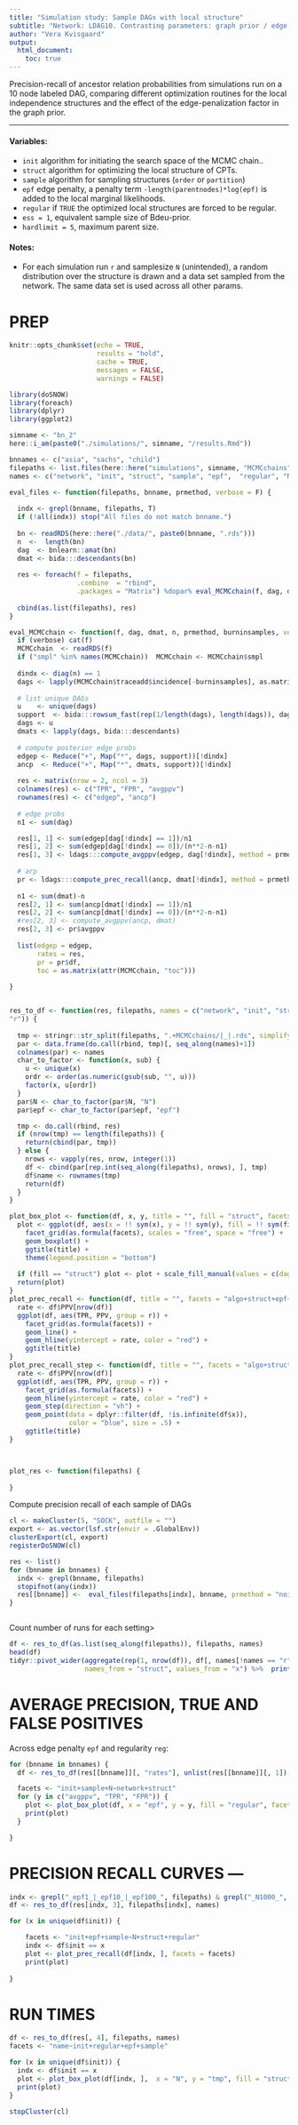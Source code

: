 ```yaml
---
title: "Simulation study: Sample DAGs with local structure"
subtitle: "Network: LDAG10. Contrasting parameters: graph prior / edge penalty and regularization"
author: "Vera Kvisgaard"
output: 
  html_document: 
    toc: true
---
```


Precision-recall of ancestor relation probabilities from simulations run on a 10 node labeled DAG, comparing different optimization routines for the local independence structures and the effect of the edge-penalization factor in the graph prior. 

***

#### Variables:

- `init` algorithm for initiating the search space of the MCMC chain..
- `struct` algorithm for optimizing the local structure of CPTs. 
- `sample` algorithm for sampling structures (`order` or `partition`)
- `epf` edge penalty, a penalty term `-length(parentnodes)*log(epf)` is added to the local marginal likelihoods.
- `regular` if `TRUE` the optimized local structures are forced to be regular. 
- `ess = 1`, equivalent sample size of Bdeu-prior.
- `hardlimit = 5`, maximum parent size.


#### Notes: 
- For each simulation run `r` and samplesize `N` (unintended), a random distribution over the structure is drawn and a data set sampled from the network. The same data set is used across all other params. 

# PREP


```r
knitr::opts_chunk$set(echo = TRUE, 
                      results = "hold",
                      cache = TRUE,
                      messages = FALSE,
                      warnings = FALSE)
```

```r
library(doSNOW)
library(foreach)
library(dplyr)
library(ggplot2)

simname <- "bn_2"
here::i_am(paste0("./simulations/", simname, "/results.Rmd"))

bnnames <- c("asia", "sachs", "child")
filepaths <- list.files(here::here("simulations", simname, "MCMCchains"), full.names = T)
names <- c("network", "init", "struct", "sample", "epf",  "regular", "N", "r")

```


```r

eval_files <- function(filepaths, bnname, prmethod, verbose = F) {
  
  indx <- grepl(bnname, filepaths, T)
  if (!all(indx)) stop("All files do not match bnname.")
  
  bn <- readRDS(here::here("./data/", paste0(bnname, ".rds")))
  n  <-  length(bn)
  dag  <- bnlearn::amat(bn)
  dmat <- bida:::descendants(bn)
  
  res <- foreach(f = filepaths, 
                 .combine  = "rbind",
                 .packages = "Matrix") %dopar% eval_MCMCchain(f, dag, dmat, n, prmethod, seq_len(200), verbose = verbose)
  
  cbind(as.list(filepaths), res)
}

eval_MCMCchain <- function(f, dag, dmat, n, prmethod, burninsamples, verbose = T) {
  if (verbose) cat(f)
  MCMCchain  <- readRDS(f)
  if ("smpl" %in% names(MCMCchain))  MCMCchain <- MCMCchain$smpl
 
  dindx <- diag(n) == 1
  dags <- lapply(MCMCchain$traceadd$incidence[-burninsamples], as.matrix)
  
  # list unique DAGs
  u    <- unique(dags)
  support  <- bida:::rowsum_fast(rep(1/length(dags), length(dags)), dags, u)
  dags <- u 
  dmats <- lapply(dags, bida:::descendants)
  
  # compute posterior edge probs
  edgep <- Reduce("+", Map("*", dags, support))[!dindx]
  ancp  <- Reduce("+", Map("*", dmats, support))[!dindx]
  
  res <- matrix(nrow = 2, ncol = 3)
  colnames(res) <- c("TPR", "FPR", "avgppv")
  rownames(res) <- c("edgep", "ancp")
  
  # edge probs
  n1 <- sum(dag)

  res[1, 1] <- sum(edgep[dag[!dindx] == 1])/n1
  res[1, 2] <- sum(edgep[dag[!dindx] == 0])/(n**2-n-n1)
  res[1, 3] <- ldags:::compute_avgppv(edgep, dag[!dindx], method = prmethod)
  
  # arp
  pr <- ldags:::compute_prec_recall(ancp, dmat[!dindx], method = prmethod)
  
  n1 <- sum(dmat)-n
  res[2, 1] <- sum(ancp[dmat[!dindx] == 1])/n1
  res[2, 2] <- sum(ancp[dmat[!dindx] == 0])/(n**2-n-n1)
  #res[2, 3] <- compute_avgppv(ancp, dmat)
  res[2, 3] <- pr$avgppv 
  
  list(edgep = edgep, 
       rates = res, 
       pr = pr$df,
       toc = as.matrix(attr(MCMCchain, "toc")))
  
}


res_to_df <- function(res, filepaths, names = c("network", "init", "struct", "sample", "epf", "regular", "N", 
"r")) {
  
  tmp <- stringr::str_split(filepaths, ".+MCMCchains/|_|.rds", simplify = F)
  par <- data.frame(do.call(rbind, tmp)[, seq_along(names)+1])
  colnames(par) <- names
  char_to_factor <- function(x, sub) {
    u <- unique(x)
    ordr <- order(as.numeric(gsub(sub, "", u)))
    factor(x, u[ordr])
  }
  par$N <- char_to_factor(par$N, "N")
  par$epf <- char_to_factor(par$epf, "epf")

  tmp <- do.call(rbind, res)
  if (nrow(tmp) == length(filepaths)) {
    return(cbind(par, tmp))
  } else {
    nrows <- vapply(res, nrow, integer(1))
    df <- cbind(par[rep.int(seq_along(filepaths), nrows), ], tmp)
    df$name <- rownames(tmp)
    return(df)
  }
}

```

```r
plot_box_plot <- function(df, x, y, title = "", fill = "struct", facets = "algo+name~network+epf") {
  plot <- ggplot(df, aes(x = !! sym(x), y = !! sym(y), fill = !! sym(fill))) +
    facet_grid(as.formula(facets), scales = "free", space = "free") +
    geom_boxplot() +
    ggtitle(title) +
    theme(legend.position = "bottom")
  
  if (fill == "struct") plot <- plot + scale_fill_manual(values = c(dag = "green", ldag = "red", tree = "blue"))
  return(plot)
}
plot_prec_recall <- function(df, title = "", facets = "algo+struct+epf~network+N") {
  rate <- df$PPV[nrow(df)]
  ggplot(df, aes(TPR, PPV, group = r)) +
    facet_grid(as.formula(facets)) +
    geom_line() +
    geom_hline(yintercept = rate, color = "red") +
    ggtitle(title)
}
plot_prec_recall_step <- function(df, title = "", facets = "algo+struct+epf~network+N") {
  rate <- df$PPV[nrow(df)]
  ggplot(df, aes(TPR, PPV, group = r)) +
    facet_grid(as.formula(facets)) +
    geom_hline(yintercept = rate, color = "red") +
    geom_step(direction = "vh") +
    geom_point(data = dplyr::filter(df, !is.infinite(df$x)),
               color = "blue", size = .5) +
    ggtitle(title)
}



plot_res <- function(filepaths) {
  
}
```


Compute precision recall of each sample of DAGs
```r
cl <- makeCluster(5, "SOCK", outfile = "")
export <- as.vector(lsf.str(envir = .GlobalEnv))
clusterExport(cl, export)
registerDoSNOW(cl)

res <- list()
for (bnname in bnnames) {
  indx <- grepl(bnname, filepaths)
  stopifnot(any(indx))
  res[[bnname]] <-  eval_files(filepaths[indx], bnname, prmethod = "noise", verbose = T)
}



```

Count number of runs for each setting>
```r

df <- res_to_df(as.list(seq_along(filepaths)), filepaths, names)
head(df)
tidyr::pivot_wider(aggregate(rep(1, nrow(df)), df[, names[!names == "r"]], sum), 
                   names_from = "struct", values_from = "x") %>%  print(n = 100)


```





# AVERAGE PRECISION, TRUE AND FALSE POSITIVES 
Across edge penalty `epf` and regularity `reg`:
```r
for (bnname in bnnames) {
  df <- res_to_df(res[[bnname]][, "rates"], unlist(res[[bnname]][, 1]), names)

  facets <- "init+sample+N~network+struct"
  for (y in c("avgppv", "TPR", "FPR")) {
    plot <- plot_box_plot(df, x = "epf", y = y, fill = "regular", facets = facets) + ylim(0, 1) 
    print(plot)
  }

}

```



# PRECISION RECALL CURVES ---
```r

indx <- grepl("_epf1_|_epf10_|_epf100_", filepaths) & grepl("_N1000_", filepaths)
df <- res_to_df(res[indx, 3], filepaths[indx], names)

for (x in unique(df$init)) {

    facets <- "init+epf+sample~N+struct+regular"
    indx <- df$init == x 
    plot <- plot_prec_recall(df[indx, ], facets = facets)
    print(plot)
  
}
```



# RUN TIMES 
```r

df <- res_to_df(res[, 4], filepaths, names)
facets <- "name~init+regular+epf+sample"

for (x in unique(df$init)) {
  indx <- df$init == x 
  plot <- plot_box_plot(df[indx, ],  x = "N", y = "tmp", fill = "struct", facets = facets)
  print(plot)
}
```

```r
stopCluster(cl)
```

